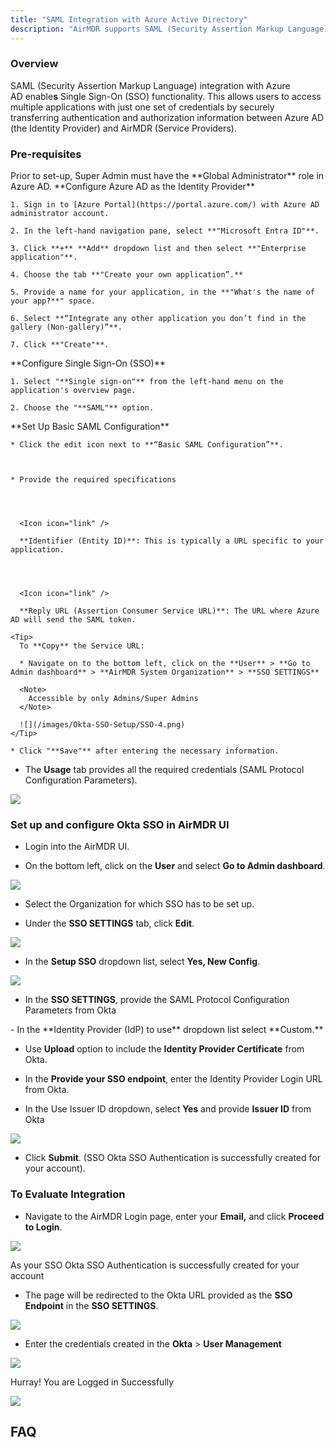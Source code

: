 ```yaml
---
title: "SAML Integration with Azure Active Directory"
description: "AirMDR supports SAML (Security Assertion Markup Language) integration with Azure AD to enable Single Sign-On (SSO) functionality to authenticate users for access to the AirMDR UI."
---
```


### Overview

SAML (Security Assertion Markup Language) integration with Azure AD enable**s** Single Sign-On (SSO) functionality. This allows users to access multiple applications with just one set of credentials by securely transferring authentication and authorization information between Azure AD (the Identity Provider) and AirMDR (Service Providers).

### Pre-requisites

<Tip>
  Prior to set-up, Super Admin must have the **Global Administrator** role in Azure AD.
</Tip>

<Steps>
  <Step title="Step 1">
    **Configure Azure AD as the Identity Provider**

    1. Sign in to [Azure Portal](https://portal.azure.com/) with Azure AD administrator account.

    2. In the left-hand navigation pane, select **"Microsoft Entra ID"**.

    3. Click **+** **Add** dropdown list and then select **"Enterprise application"**.

    4. Choose the tab **"Create your own application”.**

    5. Provide a name for your application, in the **"What's the name of your app?**" space.

    6. Select **“Integrate any other application you don’t find in the gallery (Non-gallery)”**.

    7. Click **"Create"**.
  </Step>

  <Step title="Step 2">
    **Configure Single Sign-On (SSO)**

    1. Select "**Single sign-on"** from the left-hand menu on the application's overview page.

    2. Choose the "**SAML"** option.
  </Step>

  <Step title="Step 3">
    **Set Up Basic SAML Configuration**

    * Click the edit icon next to **“Basic SAML Configuration”**.



    * Provide the required specifications




      <Icon icon="link" />

      **Identifier (Entity ID)**: This is typically a URL specific to your application.




      <Icon icon="link" />

      **Reply URL (Assertion Consumer Service URL)**: The URL where Azure AD will send the SAML token.

    <Tip>
      To **Copy** the Service URL:

      * Navigate on to the bottom left, click on the **User** > **Go to Admin dashboard** > **AirMDR System Organization** > **SSO SETTINGS**

      <Note>
        Accessible by only Admins/Super Admins
      </Note>

      ![](/images/Okta-SSO-Setup/SSO-4.png)
    </Tip>

    * Click "**Save"** after entering the necessary information.
  </Step>

  <Step title="Step 4" />
</Steps>

* The **Usage** tab provides all the required credentials (SAML Protocol Configuration Parameters).

![](/images/Okta-SSO-Setup/SSO-5.png)

### Set up and configure Okta SSO in AirMDR UI

* Login into the AirMDR UI.

* On the bottom left, click on the **User** and select **Go to Admin dashboard**.

![](/images/Okta-SSO-Setup/SSO-6.png)

* Select the Organization for which SSO has to be set up.

* Under the **SSO SETTINGS** tab, click **Edit**.

![](/images/Okta-SSO-Setup/SSO-7.png)

* In the **Setup SSO** dropdown list, select **Yes, New Config**.

![](/images/Okta-SSO-Setup/SSO-8.png)

* In the **SSO SETTINGS**, provide the SAML Protocol Configuration Parameters from Okta

<Check>
  - In the **Identity Provider (IdP) to use** dropdown list select **Custom.**

  - Use **Upload** option to include the **Identity Provider Certificate** from Okta.

  - In the **Provide your SSO endpoint**, enter the Identity Provider Login URL from Okta.

  - In the Use Issuer ID dropdown, select **Yes** and provide **Issuer ID** from Okta

  ![](/images/Okta-SSO-Setup/SSO-9.png)
</Check>

* Click **Submit**. (SSO Okta SSO Authentication is successfully created for your account).

### To Evaluate Integration

* Navigate to the AirMDR Login page, enter your **Email,** and click **Proceed to Login**.

![](/images/Okta-SSO-Setup/SSO-10.png)

<Info>
  As your SSO Okta SSO Authentication is successfully created for your account
</Info>

* The page will be redirected to the Okta URL provided as the **SSO Endpoint** in the **SSO SETTINGS**.

![](/images/Okta-SSO-Setup/SSO-11.png)

* Enter the credentials created in the **Okta** > **User Management**

![](/images/Okta-SSO-Setup/SSO-12.png)

<Frame as="div">
  <Icon icon="rocket-launch" />  Hurray! You are Logged in Successfully
</Frame>

![](/images/Okta-SSO-Setup/SSO-13.png)

## FAQ